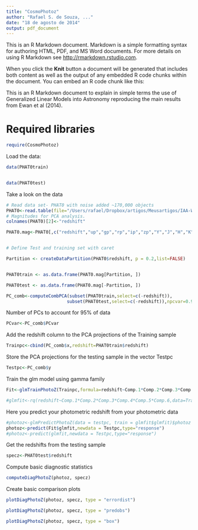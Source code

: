 ```yaml
---
title: "CosmoPhotoz"
author: "Rafael S. de Souza, ..."
date: "18 de agosto de 2014"
output: pdf_document
---
```


This is an R Markdown document. Markdown is a simple formatting syntax for authoring HTML, PDF, and MS Word documents. For more details on using R Markdown see <http://rmarkdown.rstudio.com>.

When you click the **Knit** button a document will be generated that includes both content as well as the output of any embedded R code chunks within the document. You can embed an R code chunk like this:



This is an R Markdown document to explain in simple terms the use of Generalized Linear Models into Astronomy reproducing the main results from Ewan et al (2014).


# Required libraries
```r
require(CosmoPhotoz)

```

Load the data:

```r
data(PHAT0train)


data(PHAT0test)
```

Take a look on the data 


```r
# Read data set- PHAT0 with noise added ~170,000 objects
PHAT0<-read.table(file="/Users/rafael/Dropbox/artigos/Meusartigos/IAA-WGC/photo_z/sim1/noise_training_big.dat",header=TRUE)
# Magnitudes for PCA analysis. 
colnames(PHAT0)[2]<-"redshift"

PHAT0.mag<-PHAT0[,c("redshift","up","gp","rp","ip","zp","Y","J","H","K","IRAC_1","IRAC_2")]


# Define Test and training set with caret 

Partition <- createDataPartition(PHAT0$redshift, p = 0.2,list=FALSE)


PHAT0train <- as.data.frame(PHAT0.mag[Partition, ])

PHAT0test <- as.data.frame(PHAT0.mag[-Partition, ])
```



```r
PC_comb<-computeCombPCA(subset(PHAT0train,select=c(-redshift)),
                       subset(PHAT0test,select=c(-redshift)),npcvar=0.995)
```

Number of PCs to account for 95% of data
```r
PCvar<-PC_comb$PCvar
```
Add the redshift column to the PCA projections of the  Training sample

```r
Trainpc<-cbind(PC_comb$x,redshift=PHAT0train$redshift)

```


Store the PCA projections for the testing sample in the vector Testpc

```r
Testpc<-PC_comb$y
```


Train  the glm model using gamma family

```r

Fit<-glmTrainPhotoZ(Trainpc,formula=redshift~Comp.1*Comp.2*Comp.3*Comp.4*Comp.5*Comp.6,method="Frequentist",family="gamma")

#glmfit<-rq(redshift~Comp.1*Comp.2*Comp.3*Comp.4*Comp.5*Comp.6,data=Trainpc)
```



Here you predict your photometric redshift from your photometric data
 
```r
#photoz<-glmPredictPhotoZ(data = testpc, train = glmfit$glmfit)$photoz
photoz<-predict(Fit$glmfit,newdata = Testpc,type="response")
#photoz<-predict(glmfit,newdata = Testpc,type="response")
```

Get the redshifts from the testing sample

```r
specz<-PHAT0test$redshift
```


Compute basic diagnostic statistics

```r
computeDiagPhotoZ(photoz, specz)
```



 Create basic comparison plots
 
```r
plotDiagPhotoZ(photoz, specz, type = "errordist")

```

```r
plotDiagPhotoZ(photoz, specz, type = "predobs")
```

```r
plotDiagPhotoZ(photoz, specz, type = "box")
```

